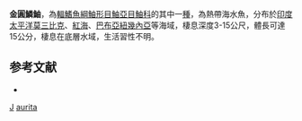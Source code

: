 {{Speciesbox
| taxon = Parascorpaena aurita
| binomial_authority = [[Rüppell|Rüppell]], 1838 
| status = NE
| status_system = IUCN3.1
| synonyms = *''Scorpaena aurita'', <small>Rüppell, 1838</small> 
*''Scorpaena burra'', <small>Richardson, 1842</small>
*''Scorpaena bynoensis'', <small>Richardson, 1845</small>
}}
'''金圓鱗鮋'''，為[[輻鰭魚綱|輻鰭魚綱]][[鮋形目|鮋形目]][[鮋亞目|鮋亞目]][[鮋科|鮋科]]的其中一[[種|種]]，為熱帶海水魚，分布於[[印度|印度]][[太平洋|太平洋]][[莫三比克|莫三比克]]、[[紅海|紅海]]、[[巴布亞紐幾內亞|巴布亞紐幾內亞]]等海域，棲息深度3-15公尺，體長可達15公分，棲息在底層水域，生活習性不明。

==参考文献==
*{{FishBase_species|genus=Parascorpaena|species=aurita|year=2014|month=6}}

{{鮋形目小作品}}
{{Taxonbar}}
[[Category:_1838年描述的鱼类|J]]
[[Category:圓鱗鮋屬|aurita]]
